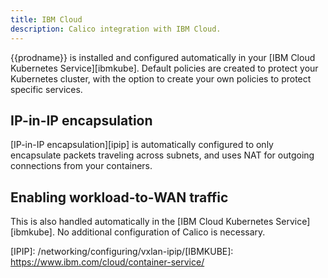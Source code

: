 ```yaml
---
title: IBM Cloud
description: Calico integration with IBM Cloud.
---
```


{{prodname}} is installed and configured automatically in your [IBM Cloud Kubernetes Service][ibmkube]. Default policies are created to protect your Kubernetes cluster, with the option to create your own policies to protect specific services.

## IP-in-IP encapsulation

[IP-in-IP encapsulation][ipip] is automatically configured to only encapsulate packets traveling across subnets, and uses NAT for outgoing connections from your containers.

## Enabling workload-to-WAN traffic

This is also handled automatically in the [IBM Cloud Kubernetes Service][ibmkube]. No additional configuration of Calico is necessary.

[IPIP]: /networking/configuring/vxlan-ipip/[IBMKUBE]: https://www.ibm.com/cloud/container-service/

